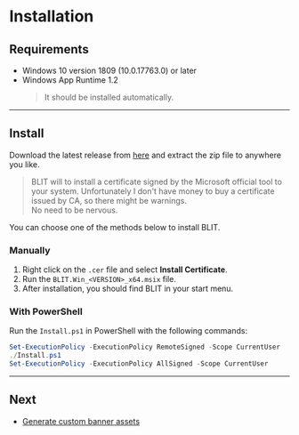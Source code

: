 # Installation

## Requirements

- Windows 10 version 1809 (10.0.17763.0) or later
- Windows App Runtime 1.2
  > It should be installed automatically.

---

## Install

Download the latest release from [here](https://github.com/0x1c-works/BLIT/releases) and extract the zip file to anywhere you like.

> BLIT will to install a certificate signed by the Microsoft official tool to your system.
> Unfortunately I don't have money to buy a certificate issued by CA, so there might be warnings. <br />
> No need to be nervous.

You can choose one of the methods below to install BLIT.

### Manually

1. Right click on the `.cer` file and select **Install Certificate**.
2. Run the `BLIT.Win_<VERSION>_x64.msix` file.
3. After installation, you should find BLIT in your start menu.

### With PowerShell

Run the `Install.ps1` in PowerShell with the following commands:

```powershell
Set-ExecutionPolicy -ExecutionPolicy RemoteSigned -Scope CurrentUser
./Install.ps1
Set-ExecutionPolicy -ExecutionPolicy AllSigned -Scope CurrentUser
```

---

## Next

- [Generate custom banner assets](/banner-icons-editor/)

